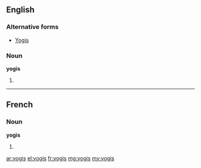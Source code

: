 ==English==

===Alternative forms===
* [[Yogis]]

===Noun===
'''yogis'''

# {{plural of|yogi}}

----

==French==

===Noun===
'''yogis''' {{m}}

# {{plural of|yogi|lang=fr}}

[[ar:yogis]]
[[el:yogis]]
[[fr:yogis]]
[[mg:yogis]]
[[my:yogis]]